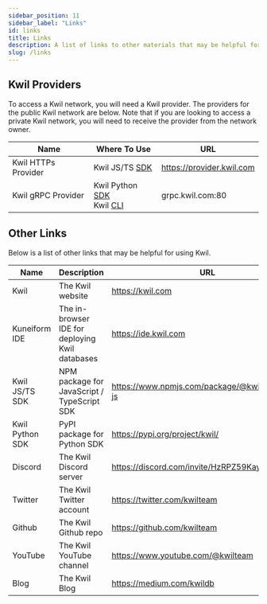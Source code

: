 ```yaml
---
sidebar_position: 11
sidebar_label: "Links"
id: links
title: Links
description: A list of links to other materials that may be helpful for building with Kwil.
slug: /links
---
```


## Kwil Providers

To access a Kwil network, you will need a Kwil provider. The providers for the public Kwil network are below. Note that if you are looking to access a private Kwil network, you will need to receive the provider from the network owner.

| Name | Where To Use | URL |
| ---- | ------------ | --- |
| Kwil HTTPs Provider | Kwil JS/TS [SDK](/docs/sdks/js-ts/overview) | https://provider.kwil.com |
| Kwil gRPC Provider | Kwil Python [SDK](/docs/sdks/python/overview) <br/> Kwil [CLI](/docs/kwil-cli) | grpc.kwil.com:80 |

## Other Links

Below is a list of other links that may be helpful for using Kwil.

| Name | Description | URL |
| ---- | ----------- | --- |
| Kwil | The Kwil website | https://kwil.com |
| Kuneiform IDE | The in-browser IDE for deploying Kwil databases | https://ide.kwil.com |
| Kwil JS/TS SDK | NPM package for JavaScript / TypeScript SDK | https://www.npmjs.com/package/@kwilteam/kwil-js |
| Kwil Python SDK | PyPI package for Python SDK | https://pypi.org/project/kwil/ |
| Discord | The Kwil Discord server | https://discord.com/invite/HzRPZ59Kay |
| Twitter | The Kwil Twitter account | https://twitter.com/kwilteam |
| Github | The Kwil Github repo | https://github.com/kwilteam |
| YouTube | The Kwil YouTube channel | https://www.youtube.com/@kwilteam |
| Blog | The Kwil Blog | https://medium.com/kwildb |